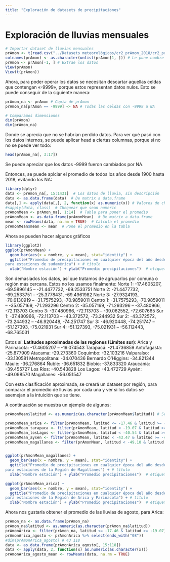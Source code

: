 ```yaml
---
title: "Exploración de datasets de precipitaciones"
---
```


# Exploración de lluvias mensuales
```r
# Importar dataset de lluvias mensuales
prAmon <- t(read.csv("../Datasets meteorológicos/cr2_prAmon_2018/cr2_prAmon_2018.txt"))
colnames(prAmon) <- as.character(unlist(prAmon[1, ])) # Le pone nombre a las columnas
prAmon <- prAmon[-1, ] # Extrae los datos
View(prAmon)
View(t(prAmon))
```

Ahora, para poder operar los datos se necesitan descartar aquellas celdas que contengan «-9999», porque estos representan datos nulos. Esto se puede conseguir de la siguiente manera:
```r
prAmon_na <- prAmon # Copia de prAmon
prAmon_na[prAmon == -9999] <- NA # Todas las celdas con -9999 a NA

# Comparamos dimensiones
dim(prAmon)
dim(prAmon_na)
```

Donde se aprecia que no se habrían perdido datos. Para ver qué pasó con los datos internos, se puede aplicar head a ciertas columnas, porque si no no se puede ver todo:
```r
head(prAmon_na[, 3:17])
```
Se puede apreciar que los datos -9999 fueron cambiados por NA.

Entonces, se puede aplciar el promedio de todos los años desde 1900 hasta 2018, evitando los NA:
```r
library(dplyr)
data <- prAmon_na[, 15:1431]  # Los datos de lluvia, sin descripción
data <- as.data.frame(data)  # De matrix a data.frame
data[,] <- apply(data[,], 2, function(x) as.numeric(x)) # Valores de character a numeric
#sapply(data, class)  # Chequear que sean numeric
prAmonMean <- prAmon_na[, 1:14]  # Tabla para poner el promedio
prAmonMean <- as.data.frame(prAmonMean)  # De matrix a data.frame
mean <- rowMeans(data, na.rm = TRUE)  # Calcula el promedio
prAmonMean$mean <- mean  # Pone el promedio en la tabla
```

Ahora se pueden hacer algunos gráficos
```r
library(ggplot2)
ggplot(prAmonMean) +
  geom_bar(aes(x = nombre, y = mean), stat="identity") +
  ggtitle("Promedio de precipitaciones en cualquier época del año desde 1900 a 2018\n
para estaciones de sudamérica") + # título
  xlab("Nombre estación") + ylab("Promedio precipitaciones")  # etiquetas
```

Son demasiados los datos, así que tratamos de agruparlos por comuna o región más cercana.
Estos no los usamos finalmente:
Norte 1: -17.4605207, -69.5896145 -- -21.4477732, -69.2533751
Norte 2: -21.4477732, -69.2533751 -- -25.3778431, -69.4961982
Norte 3: -27.9324193, -70.6130919 -- -31.7575293, -70.9859011
Centro 1: -31.7575293, -70.9859011 -- -35.057169, -71.293296
Centro 2: -35.057169, -71.293296 -- -37.480966, -72.113703
Centro 3: -37.480966, -72.113703 -- -39.062552, -72.607665
Sur 1: -37.480966, -72.113703 -- -43.372572, -73.244932
Sur 2: -43.372572, -73.244932 -- -46.920448, -74.251747
Sur 3: -46.920448, -74.251747 -- -51.127393, -75.021931
Sur 4: -51.127393, -75.021931 -- -56.112443, -68.765031

Estos sí:
**Latitudes aproximadas de las regiones (Límites sur)**:
Arica y Parinacota: -17.4605207 -- -19.074543
Tarapacá: -21.4736859
Antofagasta: -25.877909
Atacama: -29.273360
Coquimbo: -32.103216
Valparaíso: -33.130581
Metropolitana: -34.070436
Bernardo O'Higgins: -34.821344
Maule: -36.276864
Ñuble: -36.651832
Biobío: -37.833320
Araucanía: -39.455727
Los Ríos: -40.543828
Los Lagos: -43.472729
Aysén: -49.098570
Magallanes: -56.051547

Con esta clasificación aproximada, se creará un dataset por región, para comparar el promedio de lluvias por cada una y ver si los datos se asemejan a la intuición que se tiene.

A continuación se muestra un ejemplo de algunos:
```r
prAmonMean$latitud <- as.numeric(as.character(prAmonMean$latitud)) # Se debe hacer numérico

prAmonMean_arica <- filter(prAmonMean, latitud <= -17.46 & latitud >= -19.07)
prAmonMean_tarapaca <- filter(prAmonMean, latitud < -19.07 & latitud >= -21.47)
prAmonMean_losLagos <- filter(prAmonMean, latitud < -40.54 & latitud >= -43.47)
prAmonMean_aysen <- filter(prAmonMean, latitud < -43.47 & latitud >= -49.10)
prAmonMean_magallanes <- filter(prAmonMean, latitud < -49.10 & latitud >= -56)


ggplot(prAmonMean_magallanes) +
  geom_bar(aes(x = nombre, y = mean), stat="identity") +
  ggtitle("Promedio de precipitaciones en cualquier época del año desde 1900 a 2018\n
para estaciones de la Región de Magallanes") + # título
  xlab("Nombre estación") + ylab("Promedio precipitaciones")  # etiquetas

ggplot(prAmonMean_arica) +
  geom_bar(aes(x = nombre, y = mean), stat="identity") +
  ggtitle("Promedio de precipitaciones en cualquier época del año desde 1900 a 2018\n
para estaciones de la Región de Arica y Parinacota") + # título
  xlab("Nombre estación") + ylab("Promedio precipitaciones")  # etiquetas
```



Ahora nos gustaría obtener el promedio de las lluvias de agosto, para Arica:
```r
prAmon_na <- as.data.frame(prAmon_na)
prAmon_na$latitud <- as.numeric(as.character(prAmon_na$latitud))
prAmonArica <- filter(prAmon_na, latitud <= -17.46 & latitud >= -19.07)
prAmonArica_agosto <- prAmonArica %>% select(ends_with("08"))
#dim(prAmonArica_agosto) # 43 118
data <- as.data.frame(prAmonArica_agosto[, 15:118])
data <- apply(data, 2, function(x) as.numeric(as.character(x)))
prAmonArica_agosto_mean <- rowMeans(data, na.rm = TRUE)
```
